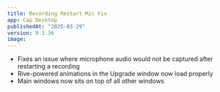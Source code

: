 ```yaml
---
title: Recording Restart Mic Fix
app: Cap Desktop
publishedAt: "2025-03-29"
version: 0.3.36
image:
---
```


- Fixes an issue where microphone audio would not be captured after restarting a recording
- Rive-powered animations in the Upgrade window now load properly
- Main windows now sits on top of all other windows
